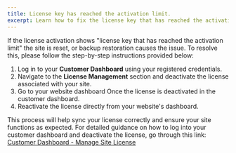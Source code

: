 ```yaml
---
title: License key has reached the activation limit.
excerpt: Learn how to fix the license key that has reached the activation limit.
---
```


If the license activation shows "license key that has reached the activation limit" the site is reset, or backup restoration causes the issue. To resolve this, please follow the step-by-step instructions provided below:

1. Log in to your **Customer Dashboard** using your registered credentials.  
2. Navigate to the **License Management** section and deactivate the license associated with your site.  
3. Go to your website dashboard Once the license is deactivated in the customer dashboard.  
4. Reactivate the license directly from your website's dashboard.  

This process will help sync your license correctly and ensure your site functions as expected. For detailed guidance on how to log into your customer dashboard and deactivate the license, go through this link: [Customer Dashboard - Manage Site License](https://docs.masteriyo.com/account-management/customer-dashboard-manage-site-license)
